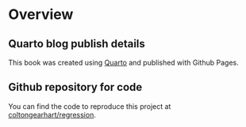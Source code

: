 # Overview {.unnumbered}

<!-- insert summary paragraph -->

::: callout-note
## Quarto blog publish details

This book was created using [Quarto](https://quarto.org/) and published with Github Pages.
:::

::: callout-tip
## Github repository for code

You can find the code to reproduce this project at [coltongearhart/regression](https://github.com/coltongearhart/regression).
:::
